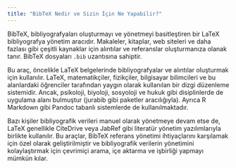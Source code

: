 ```yaml
---
title: "BibTeX Nedir ve Sizin İçin Ne Yapabilir?"
---
```



BibTeX, bibliyografyaları oluşturmayı ve yönetmeyi basitleştiren bir LaTeX bibliyografya yönetim aracıdır. Makaleler, kitaplar, web siteleri ve daha fazlası gibi çeşitli kaynaklar için alıntılar ve referanslar oluşturmanıza olanak tanır. BibTeX dosyaları `.bib` uzantısına sahiptir.

<CiteDrive />

Bu araç, öncelikle LaTeX belgelerinde bibliyografyalar ve alıntılar oluşturmak için kullanılır. LaTeX, matematikçiler, fizikçiler, bilgisayar bilimcileri ve bu alanlardaki öğrenciler tarafından yaygın olarak kullanılan bir dizgi düzenleme sistemidir. Ancak, psikoloji, biyoloji, sosyoloji ve hukuk gibi disiplinlerde de uygulama alanı bulmuştur (jurabib gibi paketler aracılığıyla). Ayrıca R Markdown gibi Pandoc tabanlı sistemlerde de kullanılmaktadır.

Bazı kişiler bibliyografik verileri manuel olarak yönetmeye devam etse de, LaTeX genellikle CiteDrive veya JabRef gibi literatür yönetim yazılımlarıyla birlikte kullanılır. Bu araçlar, BibTeX referans yönetimi ihtiyaçlarını karşılamak için özel olarak geliştirilmiştir ve bibliyografik verilerin yönetimini kolaylaştırmak için çevrimiçi arama, içe aktarma ve işbirliği yapmayı mümkün kılar.